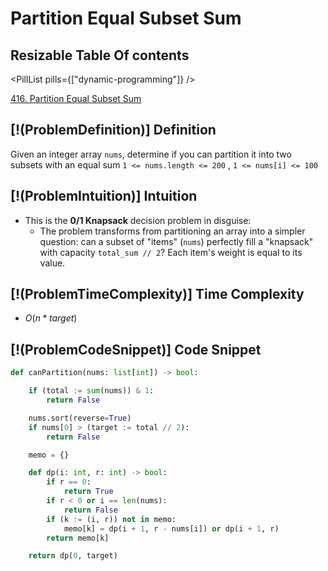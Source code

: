 # Partition Equal Subset Sum

## Resizable Table Of contents

<DifficultyBadge difficulty="medium" />

<PillList pills={["dynamic-programming"]} />

[416. Partition Equal Subset Sum](https://leetcode.com/problems/partition-equal-subset-sum)

## [!(ProblemDefinition)] Definition

Given an integer array `nums`, determine if you can partition it into two subsets with an equal sum    `1 <= nums.length <= 200` , `1 <= nums[i] <= 100`

## [!(ProblemIntuition)] Intuition

- This is the **0/1 Knapsack** decision problem in disguise:
    - The problem transforms from partitioning an array into a simpler question:             can a subset of "items" (`nums`) perfectly fill a "knapsack" with capacity `total_sum // 2`?             Each item's weight is equal to its value.

## [!(ProblemTimeComplexity)] Time Complexity

- $O(n * target)$

## [!(ProblemCodeSnippet)] Code Snippet

```python meta="source=problems/416-partition-equal-subset-sum/solution.py"
def canPartition(nums: list[int]) -> bool:

    if (total := sum(nums)) & 1:
        return False

    nums.sort(reverse=True)
    if nums[0] > (target := total // 2):
        return False

    memo = {}

    def dp(i: int, r: int) -> bool:
        if r == 0:
            return True
        if r < 0 or i == len(nums):
            return False
        if (k := (i, r)) not in memo:
            memo[k] = dp(i + 1, r - nums[i]) or dp(i + 1, r)
        return memo[k]

    return dp(0, target)
```

